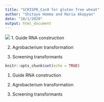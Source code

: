 ```yaml
---
title: "SCRISPR_Cas9 for gluten free wheat"
author: "Shitaye Homma and Maria Akopyan"
date: "10/1/2020"
output: html_document
---
```


![](https://ep.bmj.com/content/edpract/101/4/213/F1.medium.gif)
1. Guide RNA construction

2. Agrobacterium transformation

3. Screening transformants


```r
knitr::opts_chunk$set(echo = TRUE)
```


1. Guide RNA construction

2. Agrobacterium transformation

3. Screening transformants




